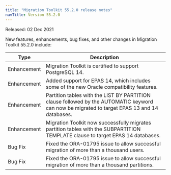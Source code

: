 ```yaml
---
title: "Migration Toolkit 55.2.0 release notes"
navTitle: Version 55.2.0
---
```


Released: 02 Dec 2021

New features, enhancements, bug fixes, and other changes in Migration Toolkit 55.2.0 include:

| Type | Description |
| ---- |------------ |
| Enhancement | Migration Toolkit is certified to support PostgreSQL 14.|
| Enhancement | Added support for EPAS 14, which includes some of the new Oracle compatibility features.|
| Enhancement| Partition tables with the LIST BY PARTITION clause followed by the AUTOMATIC keyword can now be migrated to target EPAS 13 and 14 databases.|
| Enhancement | Migration Toolkit now successfully migrates partition tables with the SUBPARTITION TEMPLATE clause to target EPAS 14 databases.|
| Bug Fix | Fixed the ORA-01795 issue to allow successful migration of more than a thousand users.|
| Bug Fix | Fixed the ORA-01795 issue to allow successful migration of more than a thousand partitions.|